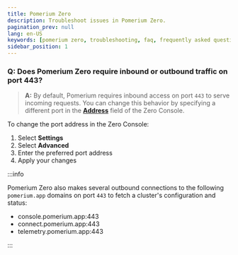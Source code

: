 ```yaml
---
title: Pomerium Zero
description: Troubleshoot issues in Pomerium Zero.
pagination_prev: null
lang: en-US
keywords: [pomerium zero, troubleshooting, faq, frequently asked questions]
sidebar_position: 1
---
```



### Q: Does Pomerium Zero require inbound or outbound traffic on port 443?

> **A:** By default, Pomerium requires inbound access on port `443` to serve incoming requests. You can change this behavior by specifying a different port in the [**Address**](/docs/reference/address) field of the Zero Console.

To change the port address in the Zero Console:

1. Select **Settings**
1. Select **Advanced**
1. Enter the preferred port address
1. Apply your changes

:::info

Pomerium Zero also makes several outbound connections to the following `pomerium.app` domains on port `443` to fetch a cluster's configuration and status:

- console.pomerium.app:443
- connect.pomerium.app:443
- telemetry.pomerium.app:443

:::
